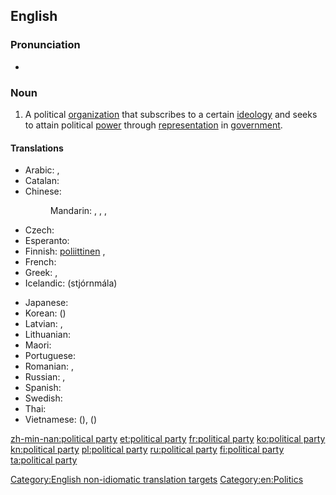 ==English==
{{wikipedia}}

===Pronunciation===
* {{audio|En-uk-political party.ogg|Audio (UK)|lang=en}}

===Noun===
{{en-noun|head=[[political]] [[party]]|political parties}}

# A political [[organization]] that subscribes to a certain [[ideology]] and seeks to attain political [[power]] through [[representation]] in [[government]].

====Translations====
{{trans-top|political organization}}
* Arabic: {{t|ar|حزب سياسي|m|tr=ḥizb siyaasiyy}}, {{t|ar|حزب|m|tr=ḥizb}}
* Catalan: {{t|ca|partit polític|m}}
* Chinese:
*: Mandarin: {{t+|cmn|政黨|sc=Hani}}, {{t+|cmn|政党|tr=zhèngdǎng|sc=Hani}}, {{t+|cmn|黨|sc=Hani}}, {{t+|cmn|党|tr=dǎng|sc=Hani}}
* Czech: {{t+|cs|politická strana|f}}
* Esperanto: {{t|eo|politiko partio}}
* Finnish: [[poliittinen#Finnish|poliittinen]] {{t+|fi|puolue}}, {{t+|fi|puolue}}
* French: {{t+|fr|parti politique}}
* Greek: {{t|el|πολιτικό κόμμα|n}}, {{qualifier|colloquial}} {{t+|el|κόμμα|n}}
* Icelandic: (stjórnmála) {{t|is|flokk}}
{{trans-mid}}
* Japanese: {{t+|ja|政党|tr=せいとう, seitō}}
* Korean: {{t+|ko|정당|sc=Hang}} ({{t+|ko|政黨|sc=Hani}})
* Latvian: {{t|lv|politiska partija|f}}, {{t|lv|politiskā partija|f}}
* Lithuanian: {{t|lt|politinė partija|f}}
* Maori: {{t|mi| rōpū tōrangapū}}
* Portuguese: {{t|pt|partido político|m}}
* Romanian: {{t|ro|partide politice|n-p}}, {{t|ro|partid politic|n}}
* Russian: {{t|ru|полити́ческая па́ртия|f}}, {{t+|ru|па́ртия|f}}
* Spanish: {{t|es|partido político|m}}
* Swedish: {{t+|sv|politiskt parti|n}}
* Thai: {{t+|th|พรรคการเมือง|tr=pák gaan meuang|sc=Thai}}
* Vietnamese: {{t|vi|chánh đảng}} ({{t|vi|政黨}}), {{t+|vi|đảng}} ({{t|vi|黨}})
{{trans-bottom}}

[[Category:English non-idiomatic translation targets]]
[[Category:en:Politics]]

[[zh-min-nan:political party]]
[[et:political party]]
[[fr:political party]]
[[ko:political party]]
[[kn:political party]]
[[pl:political party]]
[[ru:political party]]
[[fi:political party]]
[[ta:political party]]